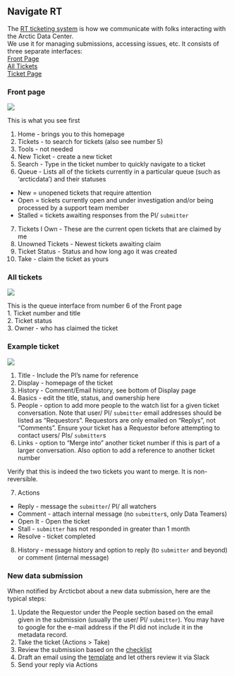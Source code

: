 ## Navigate RT

The <a href = 'https://support.nceas.ucsb.edu/rt/' target='_blank'>RT ticketing system</a> is how we
communicate with folks interacting with the Arctic Data Center.  
We use it for managing submissions, accessing issues, etc. It consists of
three separate interfaces:  
[Front Page](#front-page)  
[All Tickets](#all-tickets)  
[Ticket Page](#example-ticket)

### Front page 

![](../../images/front_page_rt.png)

This is what you see first   

1. Home - brings you to this homepage  
2. Tickets - to search for tickets (also see number 5)  
3. Tools - not needed  
4. New Ticket - create a new ticket  
5. Search - Type in the ticket number to quickly navigate to a ticket  
6. Queue - Lists all of the tickets currently in a particular queue (such as 'arcticdata') and their statuses  
 + New = unopened tickets that require attention  
 + Open = tickets currently open and under investigation and/or being processed by a support team member  
 + Stalled = tickets awaiting responses from the PI/ `submitter`  
7. Tickets I Own - These are the current open tickets that are claimed by me  
8. Unowned Tickets - Newest tickets awaiting claim  
9. Ticket Status - Status and how long ago it was created  
10. Take - claim the ticket as yours  

### All tickets

![](../../images/all_tickets_rt.png)   

This is the queue interface from number 6 of the Front page  
1. Ticket number and title  
2. Ticket status  
3. Owner - who has claimed the ticket  

### Example ticket 

![](../../images/example_ticket_rt.png)  

1. Title - Include the PI's name for reference  
2. Display - homepage of the ticket  
3. History - Comment/Email history, see bottom of Display page  
4. Basics - edit the title, status, and ownership here  
5. People - option to add more people to the watch list for a given ticket conversation. Note that user/ PI/ `submitter` email addresses should be listed as "Requestors". Requestors are only emailed on "Replys", not "Comments". Ensure your ticket has a Requestor before attempting to contact users/ PIs/ `submitter`s   
6. Links - option to "Merge into" another ticket number if this is part of a larger conversation. Also option to add a reference to another ticket number  

:::{.callout-warning}
Verify that this is indeed the two tickets you want to merge. It is non-reversible.
:::


7. Actions  
 + Reply - message the `submitter`/ PI/ all watchers  
 + Comment - attach internal message (no `submitter`s, only Data Teamers)  
 + Open It - Open the ticket  
 + Stall - `submitter` has not responded in greater than 1 month  
 + Resolve - ticket completed  
8. History - message history and option to reply (to `submitter` and beyond) or comment (internal message)

### New data submission
When notified by Arcticbot about a new data submission, here are the typical steps:

1. Update the Requestor under the People section based on the email given in the submission (usually the user/ PI/ `submitter`). You may have to google for the e-mail address if the PI did not include it in the metadata record.
2. Take the ticket (Actions > Take)
3. Review the submission based on the <a href = 'https://nceas.github.io/datateam-training/reference/initial-review-checklist.html' target='_blank'>checklist</a>
4. Draft an email using the <a href = 'https://nceas.github.io/datateam-training/reference/email-templates.html' target='_blank'>template</a> and let others review it via Slack
5. Send your reply via Actions
